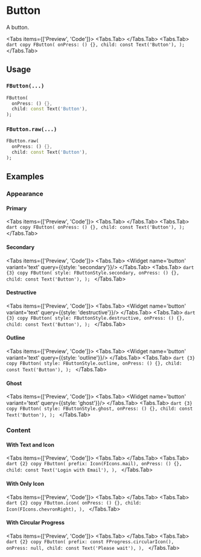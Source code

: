 
# Button

A button.

<LinkBadgeGroup>
    <LinkBadge label="API Reference" href="https://pub.dev/documentation/forui/latest/forui.widgets.button/"/>
</LinkBadgeGroup>

<Tabs items={['Preview', 'Code']}>
  <Tabs.Tab>
    <Widget name='button' variant='text' query={{}}/>
  </Tabs.Tab>
  <Tabs.Tab>
    ```dart copy
    FButton(
      onPress: () {},
      child: const Text('Button'),
    );
    ```
  </Tabs.Tab>
</Tabs>

## Usage

### `FButton(...)`

```dart copy
FButton(
  onPress: () {},
  child: const Text('Button'),
);
```

### `FButton.raw(...)`

```dart copy
FButton.raw(
  onPress: () {},
  child: const Text('Button'),
);
```

## Examples

### Appearance

#### Primary

<Tabs items={['Preview', 'Code']}>
  <Tabs.Tab>
    <Widget name='button' variant='text' query={{}}/>
  </Tabs.Tab>
  <Tabs.Tab>
    ```dart copy
    FButton(
      onPress: () {},
      child: const Text('Button'),
    );
    ```
  </Tabs.Tab>
</Tabs>

#### Secondary

<Tabs items={['Preview', 'Code']}>
  <Tabs.Tab>
    <Widget name='button' variant='text' query={{style: 'secondary'}}/>
  </Tabs.Tab>
  <Tabs.Tab>
    ```dart {3} copy
    FButton(
      style: FButtonStyle.secondary,
      onPress: () {},
      child: const Text('Button'),
    );
    ```
  </Tabs.Tab>
</Tabs>

#### Destructive

<Tabs items={['Preview', 'Code']}>
  <Tabs.Tab>
    <Widget name='button' variant='text' query={{style: 'destructive'}}/>
  </Tabs.Tab>
  <Tabs.Tab>
    ```dart {3} copy
    FButton(
      style: FButtonStyle.destructive,
      onPress: () {},
      child: const Text('Button'),
    );
    ```
  </Tabs.Tab>
</Tabs>

#### Outline

<Tabs items={['Preview', 'Code']}>
  <Tabs.Tab>
    <Widget name='button' variant='text' query={{style: 'outline'}}/>
  </Tabs.Tab>
  <Tabs.Tab>
    ```dart {3} copy
    FButton(
      style: FButtonStyle.outline,
      onPress: () {},
      child: const Text('Button'),
    );
    ```
  </Tabs.Tab>
</Tabs>

#### Ghost

<Tabs items={['Preview', 'Code']}>
  <Tabs.Tab>
    <Widget name='button' variant='text' query={{style: 'ghost'}}/>
  </Tabs.Tab>
  <Tabs.Tab>
    ```dart {3} copy
    FButton(
      style: FButtonStyle.ghost,
      onPress: () {},
      child: const Text('Button'),
    );
    ```
  </Tabs.Tab>
</Tabs>

### Content

#### With Text and Icon

<Tabs items={['Preview', 'Code']}>
  <Tabs.Tab>
    <Widget name='button' variant='icon' query={{}}/>
  </Tabs.Tab>
  <Tabs.Tab>
    ```dart {2} copy
    FButton(
      prefix: Icon(FIcons.mail),
      onPress: () {},
      child: const Text('Login with Email'),
    ),
    ```
  </Tabs.Tab>
</Tabs>

#### With Only Icon

<Tabs items={['Preview', 'Code']}>
  <Tabs.Tab>
    <Widget name='button' variant='only-icon' query={{}}/>
  </Tabs.Tab>
  <Tabs.Tab>
    ```dart {2} copy
    FButton.icon(
      onPress: () {},
      child: Icon(FIcons.chevronRight),
    ),
    ```
  </Tabs.Tab>
</Tabs>

#### With Circular Progress

<Tabs items={['Preview', 'Code']}>
  <Tabs.Tab>
    <Widget name='button' variant='spinner' query={{}}/>
  </Tabs.Tab>
  <Tabs.Tab>
    ```dart {2} copy
    FButton(
      prefix: const FProgress.circularIcon(),
      onPress: null,
      child: const Text('Please wait'),
    ),
    ```
  </Tabs.Tab>
</Tabs>
